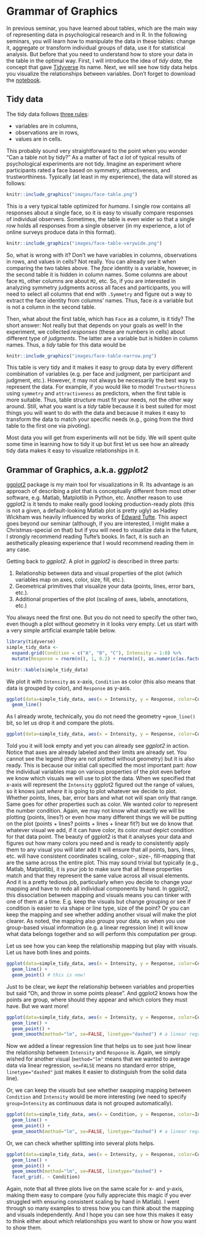 # Grammar of Graphics {#ggplot2-seminar}

In previous seminar, you have learned about tables, which are the main way of representing data in psychological research and in R. In the following seminars, you will learn how to manipulate the data in these tables: change it, aggregate or transform individual groups of data, use it for statistical analysis. But before that you need to understand how to store your data in the table in the optimal way. First, I will introduce the idea of _tidy data_, the concept that gave [Tidyverse](https://www.tidyverse.org/) its name. Next, we will see how tidy data helps you visualize the relationships between variables. Don't forget to download the [notebook]().

## Tidy data {#tidydata}
The tidy data follows [three rules](https://r4ds.had.co.nz/tidy-data.html):

* variables are in columns,
* observations are in rows,
* values are in cells.

This probably sound very straightforward to the point when you wonder "Can a table not by tidy?" As a matter of fact _a lot_ of typical results of psychological experiments are not tidy. Imagine an experiment where participants rated a face based on symmetry, attractiveness, and trustworthiness. Typically (at least in my experience), the data will stored as follows:
```r
knitr::include_graphics("images/face-table.png")
```

This is a very typical table optimized for _humans_. I single row contains all responses about a single face, so it is easy to visually compare responses of individual observers. Sometimes, the table is even wider so that a single row holds all responses from a single observer (in my experience, a lot of online surveys produce data in this format).
```r
knitr::include_graphics("images/face-table-verywide.png")
```

So, what is wrong with it? Don't we have variables in columns, observations in rows, and values in cells? Not really. You can already see it when comparing the two tables above. The _face_ identity is a variable, however, in the second table it is hidden in column names. Some columns are about face `M1`, other columns are about `M2`, etc. So, if you are interested in analyzing symmetry judgments across all faces and participants, you will need to select all columns that end with `.Symmetry` and figure out a way to extract the face identity from columns' names. Thus, face _is_ a variable but is not a column in the second table. 

Then, what about the first table, which has `Face` as a column, is it tidy? The short answer: Not really but that depends on your goals as well! In the experiment, we collected _responses_ (these are numbers in cells) about different type of _judgments_. The latter are a variable but is hidden in column names. Thus, a _tidy_ table for this data would be
```r
knitr::include_graphics("images/face-table-narrow.png")
```

This table is very tidy and it makes it easy to group data by every different combination of variables (e.g. per face and judgment, per participant and judgment, etc.). However, it may not always be necessarily the best way to represent the data. For example, if you would like to model `Trustworthiness` using `symmetry` and `attractiveness` as predictors, when the first table is more suitable. Thus, table structure must fit your needs, not the other way around. Still, what you want is a _tidy_ table because it is best suited for most things you will want to do with the data and because it makes it easy to transform the data to match your specific needs (e.g., going from the third table to the first one via pivoting).

Most data you will get from experiments will not be tidy. We will spent quite some time in learning how to tidy it up but first let us see how an already tidy data makes it easy to visualize relationships in it.

## Grammar of Graphics, a.k.a. _ggplot2_ {#ggplot2}
[ggplot2](https://ggplot2.tidyverse.org/) package is my main tool for visualizations in R. Its advantage is an approach of describing a plot that is conceptually different from most other software, e.g. Matlab,  Matplotlib in Python, etc. Another reason to use ggplot2 is it tends to make really good looking production-ready plots (this is not a given, a default-looking Matlab plot is pretty ugly) as Hadley Wickham was heavily influenced by works of [Edward Tufte](https://www.edwardtufte.com/tufte/). This aspect goes beyond our seminar (although, if you are interested, I might make a Christmas-special on that) but if you will need to visualize data in the future, I strongly recommend reading Tufte's books. In fact, it is such an aesthetically pleasing experience that I would recommend reading them in any case.

Getting back to _ggplot2_. A plot in _ggplot2_ is described in three parts:

1. Relationship between data and visual properties of the plot (which variables map on axes, color, size, fill, etc.).
2. Geometrical primitives that visualize your data (points, lines, error bars, etc.).
3. Additional properties of the plot (scaling of axes, labels, annotations, etc.)

You always need the first one. But you do not need to specify the other two, even though a plot without geometry in it looks very empty. Let us start with a very simple artificial example table below.
```r
library(tidyverse)
simple_tidy_data <- 
  expand.grid(Condition = c("A", "B", "C"), Intensity = 1:8) %>%
  mutate(Response = rnorm(n(), 1, 0.2) + rnorm(n(), as.numeric(as.factor(Condition)), 0.2) * 2 + rnorm(n(), Intensity, 0.4))

knitr::kable(simple_tidy_data)
```

We plot it with `Intensity` as x-axis, `Condition` as color (this also means that data is grouped by color), and `Response` as y-axis.
```r
ggplot(data=simple_tidy_data, aes(x = Intensity, y = Response, color=Condition)) + 
  geom_line()
```
As I already wrote, technically, you do not need the geometry `+geom_line()` bit, so let us drop it and compare the plots.
```r
ggplot(data=simple_tidy_data, aes(x = Intensity, y = Response, color=Condition))
```
Told you it will look empty and yet you can already see _ggplot2_ in action. Notice that axes are already labeled and their limits are already set. You cannot see the legend (they are not plotted without geometry) but it is also ready. This is because our initial call specified the most important part: _how_ the individual variables map on various properties of the plot even before we know which visuals we will use to plot the data. When we specified that x-axis will represent the `Intensity` ggplot2 figured out the range of values, so it knows just _where_ it is going to plot whatever we decide to plot. Whether points, lines, bar, error bars and what not will span only that range. Same goes for other properties such as color. We wanted _color_ to represent the number condition. Again, we may not know what exactly we will be plotting (points, lines?) or even how many different things we will be putting on the plot (points + lines? points + lines + linear fit?) but we do know that whatever visual we add, if it can have color, its color _must_ depict condition for that data point. The beauty of ggplot2 is that it analyses your data and figures out how many colors you need and is ready to consistently apply them to any visual you will later add It will ensure that all points, bars, lines, etc. will have consistent coordinates scaling, color-, size-, fill-mapping that are the same across the entire plot. This may sound trivial but typically (e.g., Matlab, Matplotlib), it is _your_ job to make sure that all these properties match and that they represent the same value across all visual elements. And it is a pretty tedious job, particularly when you decide to change your mapping and have to redo all individual components by hand. In ggplot2, this dissociation between mapping and visuals means you can tinker with one of them at a time. E.g. keep the visuals but change grouping or see if condition is easier to via shape or line type, size of the point? Or you can keep the mapping and see whether adding another visual will make the plot clearer. As noted, the mapping also _groups_ your data, so when you use group-based visual information (e.g. a linear regression line) it will know what data belongs together and so will perform this computation per group. 

Let us see how you can keep the relationship mapping but play with visuals. Let us have both lines and points.
```r
ggplot(data=simple_tidy_data, aes(x = Intensity, y = Response, color=Condition)) + 
  geom_line() +
  geom_point() # this is new!
```

Just to be clear, we _kept_ the relationship between variables and properties but said "Oh, and throw in some points please". And ggplot2 knows how the points are group, where should they appear and which colors they must have. But we want more!
```r
ggplot(data=simple_tidy_data, aes(x = Intensity, y = Response, color=Condition)) + 
  geom_line() +
  geom_point() +
  geom_smooth(method="lm", se=FALSE, linetype="dashed") # a linear regression over all dots in the group
```
Now we added a linear regression line that helps us to see just how linear the relationship between `Intensity` and `Response` is. Again, we simply wished for another visual (`method="lm"` means that we wanted to average data via linear regression, `se=FALSE` means no standard error stripe, `linetype="dashed"` just makes it easier to distinguish from the solid data line).

Or, we can keep the _visuals_ but see whether swapping mapping between `Condition` and `Intensity` would be more interesting (we need to specify `group=Intensity` as continuous data is not grouped automatically).
```r
ggplot(data=simple_tidy_data, aes(x = Condition, y = Response, color=Intensity, group=Intensity)) + 
  geom_line() +
  geom_point() +
  geom_smooth(method="lm", se=FALSE, linetype="dashed") # a linear regression over all dots in the group
```
Or, we can check whether splitting into several plots helps.
```r
ggplot(data=simple_tidy_data, aes(x = Intensity, y = Response, color=Condition)) + 
  geom_line() +
  geom_point() +
  geom_smooth(method="lm", se=FALSE, linetype="dashed") +
  facet_grid(. ~ Condition)
```
Again, note that all three plots live on the same scale for x- and y-axis, making them easy to compare (you fully appreciate this magic if you ever struggled with ensuring consistent scaling by hand in Matlab). I went through so many examples to stress how you can _think_ about the mapping and visuals independently. And I hope you can see how this makes it easy to think either about _which_ relationships you want to show or _how_ you want to show them.

